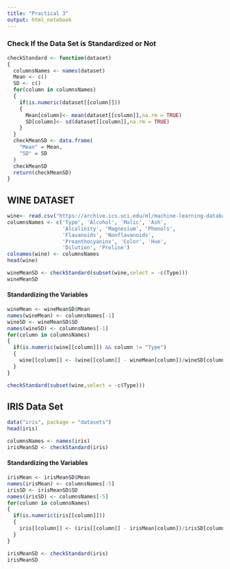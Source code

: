 ```yaml
---
title: "Practical 3"
output: html_notebook
---
```


### Check If the Data Set is Standardized or Not
```r
checkStandard <- function(dataset)
{
  columnsNames <- names(dataset)
  Mean <- c()
  SD <- c()
  for(column in columnsNames)
  {
    if(is.numeric(dataset[[column]]))
    {
      Mean[column]<- mean(dataset[[column]],na.rm = TRUE)
      SD[column]<- sd(dataset[[column]],na.rm = TRUE)
    }
  }
  checkMeanSD <- data.frame(
    "Mean" = Mean,
    "SD" = SD
  )
  checkMeanSD
  return(checkMeanSD)
}
```

## WINE DATASET
```r
wine<- read.csv("https://archive.ics.uci.edu/ml/machine-learning-databases/wine/wine.data",header = FALSE)
columnsNames <- c('Type', 'Alcohol', 'Malic', 'Ash', 
                  'Alcalinity', 'Magnesium', 'Phenols', 
                  'Flavanoids', 'Nonflavanoids',
                  'Proanthocyanins', 'Color', 'Hue', 
                  'Dilution', 'Proline')
colnames(wine) <- columnsNames
head(wine)
```

```r
wineMeanSD <- checkStandard(subset(wine,select = -c(Type)))
wineMeanSD
```
#### Standardizing the Variables
```r
wineMean <- wineMeanSD$Mean
names(wineMean) <- columnsNames[-1]
wineSD <- wineMeanSD$SD
names(wineSD) <- columnsNames[-1]
for(column in columnsNames)
{
  if(is.numeric(wine[[column]]) && column != "Type")
  {
    wine[[column]] <- (wine[[column]] - wineMean[column])/wineSD[column]
  }
}
```

```r
checkStandard(subset(wine,select = -c(Type)))
```
## IRIS Data Set
```r
data("iris", package = "datasets")
head(iris)
```
```r
columnsNames <- names(iris)
irisMeanSD <- checkStandard(iris)
```

#### Standardizing the Variables
```r
irisMean <- irisMeanSD$Mean
names(irisMean) <- columnsNames[-5]
irisSD <- irisMeanSD$SD
names(irisSD) <- columnsNames[-5]
for(column in columnsNames)
{
  if(is.numeric(iris[[column]]))
  {
    iris[[column]] <- (iris[[column]] - irisMean[column])/irisSD[column]
  }
}
```


```r
irisMeanSD <- checkStandard(iris)
irisMeanSD
```
